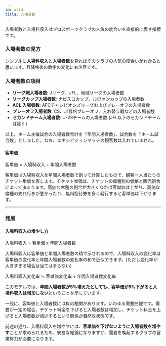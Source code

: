 ```yaml
---
id: attd
title: 入場者数
---
```



入場者数と入場料収入はプロスポーツクラブの人気の度合いを直接的に表す指標です。

### 入場者数の見方

シンプルに**入場料収入**と**入場者数**を見ればそのクラブの人気の度合いがわかると思います。昇降格後の数字の変化にも注目です。

### 入場者数の項目

- **リーグ戦入場者数**: Jリーグ、JFL、地域リーグの入場者数
- **リーグカップ入場者数**: ナビスコカップ、ルヴァンカップの入場者数
- **ACL 入場者数**: AFCチャンピオンズリーグおよびプレーオフの入場者数
- **プレーオフ入場者数**: CS、J1昇格プレーオフ、入れ替え戦などの入場者数
- **セカンドチーム入場者数**: U-23チームの入場者数 (JFL以下のセカンドチームは除く)

以上、ホーム主催試合の入場者数合計を「年間入場者数」、試合数を「ホーム試合数」としました。なお、エキシビジョンマッチの観客数は入れていません。

#### 客単価

<Alert severity="info">
  客単価 = 入場料収入 ÷ 年間入場者数
</Alert>

客単価は入場料収入を年間入場者数で割って計算したもので、観客一人当たりのチケット単価を表します。チケット単価は、チケットの席種別の価格と販売割合によって決まります。高価な席種の割合が大きくなれば客単価は上がり、高価な席種の売れ行きが悪かったり、無料招待券を多く発行すると客単価は下がります。

---

### 発展

#### 入場料収入の増やし方

<Alert severity="info">
  入場料収入 = 客単価 x 年間入場者数
</Alert>

入場料収入は客単価と年間入場者数の積で示されるので、入場料収入の変化率は客単価の変化率と年間入場者数の変化率の和で近似できます。(ただし変化率が大きすぎる場合は当てはまらない)

<Alert severity="info">
  入場料収入変化率 ≒ 客単価変化率 + 年間入場者数変化率
</Alert>

このモデルでは、**年間入場者数が5%増えたとしても、客単価が5%下がると入場料収入は増加しない**ということを示しています。

<UnitPrice />

一般に、客単価と入場者数には負の相関があります。いわゆる需要曲線です。需要が一定の場合、チケット料金を下げると入場者数は増加し、チケット料金を上げると入場者数が減少するという関係が自然な状態です。

<UnitPriceTwo />

前述の通り、入場料収入を増やすには、**客単価を下げないように入場者数を増やす**ことが求められるため、安易な結論になりますが、需要を喚起するクラブの営業努力が必要になります。
